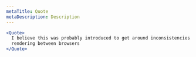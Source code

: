 ```yaml
---
metaTitle: Quote
metaDescription: Description
---
```


```jsx live=true
<Quote>
  I believe this was probably introduced to get around inconsistencies in
  rendering between browsers
</Quote>
```
